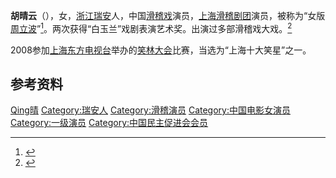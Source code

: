 '''胡晴云'''（{{bd|1964年|8月}}），女，[[浙江|浙江]][[瑞安|瑞安]]人，中国[[滑稽戏|滑稽戏]]演员，[[上海滑稽剧团|上海滑稽剧团]]演员，被称为“女版[[周立波_(演员)|周立波]]”<ref>{{cite web|url=http://news.xinhuanet.com/society/2010-08/06/c_12418651.htm|title=“女版周立波”胡晴云上海开演 关栋天是“推手”|publisher=新华网|deadurl=yes|archiveurl=https://web.archive.org/web/20100904142905/http://news.xinhuanet.com/society/2010-08/06/c_12418651.htm|archivedate=2010-09-04}}</ref>。两次获得“白玉兰”戏剧表演艺术奖。出演过多部滑稽戏大戏。<ref>{{Cite journal|url=https://kns.cnki.net/KCMS/detail/detail.aspx?dbcode=CJFQ&dbname=CJFD9495&filename=SHXI199401016&v=Mjg1NDhZK1ptRnlua1dyL0pOaVhUWjdLeEY5WE1ybzlFWW9SOGVYMUx1eFlTN0RoMVQzcVRyV00xRnJDVVI3cWY=|title=喜剧天空中的一朵“晴云”——访青年演员胡晴云|author=其锦|year=1994|issue=01|issn=0559-7277|journal=上海戏剧|doi=}}</ref>

2008参加[[上海东方电视台|上海东方电视台]]举办的[[笑林大会|笑林大会]]比赛，当选为“上海十大笑星”之一。

== 参考资料 ==
{{reflist}}

{{演员小作品}}

{{Authority control}}
{{DEFAULTSORT:Hu胡}}
[[Category:胡姓|Qing晴]]
[[Category:瑞安人|Category:瑞安人]]
[[Category:滑稽演员|Category:滑稽演员]]
[[Category:中国电影女演员|Category:中国电影女演员]]
[[Category:一级演员|Category:一级演员]]
[[Category:中国民主促进会会员|Category:中国民主促进会会员]]